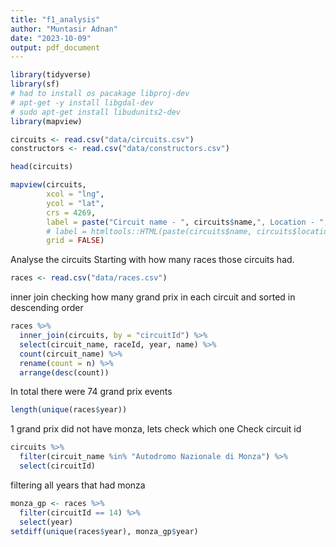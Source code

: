 ```yaml
---
title: "f1_analysis"
author: "Muntasir Adnan"
date: "2023-10-09"
output: pdf_document
---
```


```r
library(tidyverse)
library(sf)
# had to install os pacakage libproj-dev
# apt-get -y install libgdal-dev
# sudo apt-get install libudunits2-dev
library(mapview)
```

```r
circuits <- read.csv("data/circuits.csv")
constructors <- read.csv("data/constructors.csv")
```

```r
head(circuits)
```
```r
mapview(circuits, 
        xcol = "lng", 
        ycol = "lat", 
        crs = 4269, 
        label = paste("Circuit name - ", circuits$name,", Location - ", circuits$location, ", ", circuits$country, sep = ""), 
        # label = htmltools::HTML(paste(circuits$name, circuits$location, sep = '<br/>')),
        grid = FALSE)
```
Analyse the circuits
Starting with how many races those circuits had.
```r
races <- read.csv("data/races.csv")
```
inner join
checking how many grand prix in each circuit and sorted in descending order
```r
races %>%
  inner_join(circuits, by = "circuitId") %>% 
  select(circuit_name, raceId, year, name) %>% 
  count(circuit_name) %>% 
  rename(count = n) %>%
  arrange(desc(count))

```
In total there were 74 grand prix events
```r
length(unique(races$year))
```
1 grand prix did not have monza, lets check which one
Check circuit id
```r
circuits %>% 
  filter(circuit_name %in% "Autodromo Nazionale di Monza") %>% 
  select(circuitId)
```
filtering all years that had monza
```r
monza_gp <- races %>% 
  filter(circuitId == 14) %>% 
  select(year)
setdiff(unique(races$year), monza_gp$year)
```


